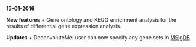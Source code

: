 **15-01-2016**  
  
**New features** 
  + Gene ontology and KEGG enrichment analysis for the results of differential gene expression analysis.   
  
**Updates**
  + DeconvoluteMe: user can now specify any gene sets in [MSigDB](http://software.broadinstitute.org/gsea/msigdb/index.jsp)    

